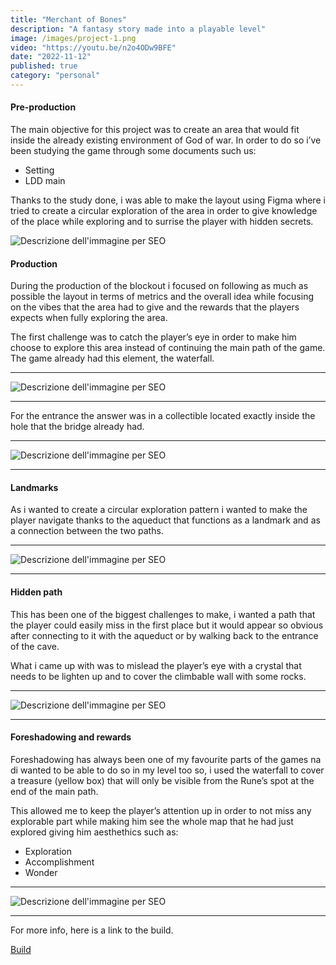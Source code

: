 ```yaml
---
title: "Merchant of Bones"
description: "A fantasy story made into a playable level"
image: /images/project-1.png
video: "https://youtu.be/n2o4ODw9BFE"
date: "2022-11-12"
published: true
category: "personal"
---
```


#### Pre-production

The main objective for this project was to create an area that would fit inside the already
existing environment of God of war.
In order to do so i’ve been studying the game through some documents such us:

- Setting
- LDD main

Thanks to the study done, i was able to make the layout using Figma where i tried to create
a circular exploration of the area in order to give knowledge of the place while exploring
and to surrise the player with hidden secrets.

![Descrizione dell'immagine per SEO](/images/Layout-completo.png "Layout")

#### Production

During the production of the blockout i focused on following as much as possible the layout in
terms of metrics and the overall idea while focusing on the vibes that the area had to give and
the rewards that the players expects when fully exploring the area.

The first challenge was to catch the player’s eye in order to make him choose to explore this
area instead of continuing the main path of the game.
The game already had this element, the waterfall.

---

![Descrizione dell'immagine per SEO](/images/GIF1.gif)

---

For the entrance the answer was in a collectible located exactly inside the hole that the bridge
already had.

---

![Descrizione dell'immagine per SEO](/images/Immagine_entrata.png "Entrance")

---

#### Landmarks

As i wanted to create a circular exploration pattern i wanted to make the player navigate thanks
to the aqueduct that functions as a landmark and as a connection between the two paths.

---

![Descrizione dell'immagine per SEO](/images/GIF2.gif "Acqueduct's entrance")

---

#### Hidden path

This has been one of the biggest challenges to make, i wanted a path that the player could
easily miss in the first place but it would appear so obvious after connecting to it with
the aqueduct or by walking back to the entrance of the cave.

What i came up with was to mislead the player’s eye with a crystal that needs to be lighten up
and to cover the climbable wall with some rocks.

---

![Descrizione dell'immagine per SEO](/images/GIF3.gif)

---

#### Foreshadowing and rewards

Foreshadowing has always been one of my favourite parts of the games na di wanted to be
able to do so in my level too so, i used the waterfall to cover a treasure (yellow box)
that will only be visible from the Rune’s spot at the end of the main path.

This allowed me to keep the player’s attention up in order to not miss any explorable
part while making him see the whole map that he had just explored giving him aesthethics
such as:

- Exploration
- Accomplishment
- Wonder

---

![Descrizione dell'immagine per SEO](/images/GIF4.gif "Foreshadowing")

---

For more info, here is a link to the build.

[Build](https://drive.google.com/file/d/1Tcpdw3-0fJKHPWC-G8blhK1WwcyO20FC/view?usp=drive_link)
